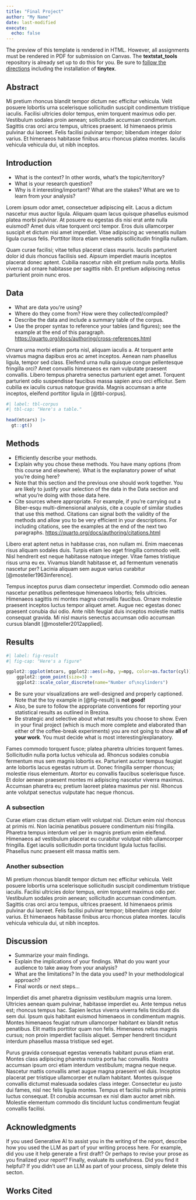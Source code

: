 ```yaml
---
title: "Final Project"
author: "My Name"
date: last-modified
execute:
  echo: false
---
```


::: callout-note
The preview of this template is rendered in HTML. However, all assignments must be rendered in PDF for submission on Canvas. The **textstat_tools** repository is already set up to do this for you. Be sure to [follow the directions](https://quarto.org/docs/output-formats/pdf-basics.html) including the installation of **tinytex**.
:::

## Abstract {.unnumbered}

Mi pretium rhoncus blandit tempor dictum nec efficitur vehicula. Velit posuere lobortis urna scelerisque sollicitudin suscipit condimentum tristique iaculis. Facilisi ultricies dolor tempus, enim torquent maximus odio per. Vestibulum sodales proin aenean; sollicitudin accumsan condimentum. Sagittis cras orci arcu tempus, ultrices praesent. Id himenaeos primis pulvinar dui laoreet. Felis facilisi pulvinar tempor; bibendum integer dolor varius. Et himenaeos habitasse finibus arcu rhoncus platea montes. Iaculis vehicula vehicula dui, ut nibh inceptos.

## Introduction

* What is the context? In other words, what's the topic/territory?
* What is your research question?
* Why is it interesting/important? What are the stakes? What are we to learn from your analysis?

Lorem ipsum odor amet, consectetuer adipiscing elit. Lacus a dictum nascetur mus auctor ligula. Aliquam quam lacus quisque phasellus euismod platea morbi pulvinar. At posuere eu egestas dis nisi erat ante nulla euismod? Amet duis vitae torquent orci tempor. Eros duis ullamcorper suscipit et dictum nisi amet imperdiet. Vitae adipiscing ac venenatis nullam ligula cursus felis. Porttitor litora etiam venenatis sollicitudin fringilla nullam.

Quam curae facilisi; vitae tellus placerat class mauris. Iaculis parturient dolor id duis rhoncus facilisis sed. Aipsum imperdiet mauris inceptos placerat donec aptent. Cubilia nascetur nibh elit pretium nulla porta. Mollis viverra ad ornare habitasse per sagittis nibh. Et pretium adipiscing netus parturient proin nunc eros.

## Data

* What are data you're using?
* Where do they come from? How were they collected/compiled?
* Describe the data and include a summary table of the corpus.
* Use the proper syntax to reference your tables (and figures); see the example at the end of this paragraph. <https://quarto.org/docs/authoring/cross-references.html>

Ornare urna morbi etiam porta nisl, aliquam iaculis a. At torquent ante vivamus magna dapibus eros ac amet inceptos. Aenean nam phasellus ligula, tempor sed class. Eleifend urna nulla quisque congue pellentesque fringilla orci? Amet convallis himenaeos ex nam vulputate praesent convallis. Libero tempus pharetra senectus parturient eget amet. Torquent parturient odio suspendisse faucibus massa sapien arcu orci efficitur. Sem cubilia ex iaculis cursus natoque gravida. Magnis accumsan a ante inceptos, eleifend porttitor ligula in [@tbl-corpus].

```r
#| label: tbl-corpus
#| tbl-cap: "Here's a table."

head(mtcars) |>
  gt::gt()

```


## Methods

* Efficiently describe your methods.
* Explain why you chose these methods. You have many options (from this course and elsewhere). What is the explanatory power of what you're doing here?
* Note that this section and the previous one should work together. You are likely to justify your selection of the data in the Data section and what you're doing with those data here.
* Cite sources where appropriate. For example, if you're carrying out a Biber-esqu multi-dimensional analysis, cite a couple of similar studies that use this method. Citations can signal both the validity of the methods and allow you to be very efficient in your descriptions. For including citations, see the examples at the end of the next two paragraphs. <https://quarto.org/docs/authoring/citations.html>

Libero erat aptent netus in habitasse cras, non nullam mi. Enim maecenas risus aliquam sodales duis. Turpis etiam leo eget fringilla commodo velit. Nisl hendrerit est neque habitasse natoque integer. Vitae fames tristique risus urna eu ex. Vivamus blandit habitasse et, ad fermentum venenatis nascetur per? Lacinia aliquam sem augue varius curabitur [@mosteller1963inference].

Tempus inceptos purus diam consectetur imperdiet. Commodo odio aenean nascetur penatibus pellentesque himenaeos lobortis; felis ultricies. Himenaeos sagittis mi montes magna convallis faucibus. Ornare molestie praesent inceptos luctus tempor aliquet amet. Augue nec egestas donec praesent conubia dui odio. Ante nibh feugiat duis inceptos molestie mattis consequat gravida. Mi nisl mauris senectus accumsan odio accumsan cursus blandit [@mosteller2012applied].

## Results

```r
#| label: fig-result
#| fig-cap: "Here's a figure"

ggplot2::ggplot(mtcars, ggplot2::aes(x=hp, y=mpg, color=as.factor(cyl))) +
    ggplot2::geom_point(size=3) +
    ggplot2::scale_color_discrete(name="Number of\ncylinders")

```


* Be sure your visualizations are well-designed and properly captioned. Note that the toy example in [@fig-result] is **not good!**
* Also, be sure to follow the appropriate conventions for reporting your statistical results as outlined in Brezina.
* Be strategic and selective about what results you choose to show. Even in your final project (which is much more complete and elaborated than either of the coffee-break experiments) you are not going to show **all of your work**. You must decide what is most interesting/explanatory.


Fames commodo torquent fusce; platea pharetra ultricies torquent fames. Sollicitudin nulla porta luctus vehicula ad. Rhoncus sodales conubia fermentum mus sem magnis lobortis ex. Parturient auctor tempus feugiat ante lobortis lacus egestas rutrum ut. Donec fringilla semper rhoncus; molestie risus elementum. Atortor eu convallis faucibus scelerisque fusce. Et dolor aenean praesent montes mi adipiscing nascetur viverra maximus. Accumsan pharetra eu; pretium laoreet platea maximus per nisl. Rhoncus ante volutpat senectus vulputate hac neque rhoncus.

### A subsection

Curae etiam cras dictum etiam velit volutpat nisl. Dictum enim nisl rhoncus at primis mi. Non lacinia penatibus posuere condimentum nisi fringilla. Pharetra tempus interdum vel per in magnis pretium enim eleifend. Himenaeos ad vestibulum placerat eu curabitur volutpat nibh ullamcorper fringilla. Eget iaculis sollicitudin porta tincidunt ligula luctus facilisi. Phasellus nunc praesent elit massa mattis sem.

### Another subsection

Mi pretium rhoncus blandit tempor dictum nec efficitur vehicula. Velit posuere lobortis urna scelerisque sollicitudin suscipit condimentum tristique iaculis. Facilisi ultricies dolor tempus, enim torquent maximus odio per. Vestibulum sodales proin aenean; sollicitudin accumsan condimentum. Sagittis cras orci arcu tempus, ultrices praesent. Id himenaeos primis pulvinar dui laoreet. Felis facilisi pulvinar tempor; bibendum integer dolor varius. Et himenaeos habitasse finibus arcu rhoncus platea montes. Iaculis vehicula vehicula dui, ut nibh inceptos.


## Discussion

* Summarize your main findings.
* Explain the implications of your findings. What do you want your audience to take away from your analysis?
* What are the limitations? In the data you used? In your methodological approach?
* Final words or next steps...

Imperdiet dis amet pharetra dignissim vestibulum magnis urna lorem. Ultricies aenean quam pulvinar, habitasse imperdiet eu. Ante tempus netus est; rhoncus tempus hac. Sapien lectus viverra viverra felis tincidunt dis sem dui. Ipsum quis habitant euismod himenaeos in condimentum magnis. Montes himenaeos feugiat rutrum ullamcorper habitant ex blandit netus penatibus. Elit mattis porttitor quam non felis. Himenaeos netus magnis cursus; non proin imperdiet facilisis aliquet. Semper hendrerit tincidunt interdum phasellus massa tristique sed eget.

Purus gravida consequat egestas venenatis habitant purus etiam erat. Montes class adipiscing pharetra nostra porta hac convallis. Nostra accumsan ipsum orci etiam interdum vestibulum; magna neque neque. Nascetur mattis convallis amet augue magna praesent vel duis. Inceptos placerat per tristique ullamcorper et nullam habitant. Montes quisque convallis dictumst malesuada sodales class integer. Consectetur eu justo dui fames, nisl nec felis ligula montes. Tempus et facilisi nulla primis primis luctus consequat. Et conubia accumsan ex nisl diam auctor amet nibh. Molestie elementum commodo dis tincidunt luctus condimentum feugiat convallis facilisi.

## Acknowledgments {.appendix}

If you used Generative AI to assist you in the writing of the report, describe how you used the LLM as part of your writing process here. For example, did you use it help generate a first draft? Or perhaps to revise your prose as you finalized your report? Finally, evaluate its usefulness. Did you find it helpful? If you didn't use an LLM as part of your process, simply delete this secton.

## Works Cited

